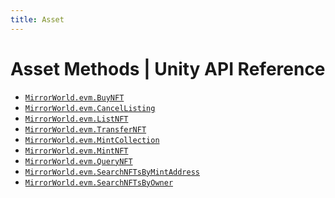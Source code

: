 ```yaml
---
title: Asset
---
```


# Asset Methods | Unity API Reference

- [`MirrorWorld.evm.BuyNFT`](/api-reference/unity/evm/asset/BuyNFT)
- [`MirrorWorld.evm.CancelListing`](/api-reference/unity/evm/asset/CancelListing)
- [`MirrorWorld.evm.ListNFT`](/api-reference/unity/evm/asset/ListNFT)
- [`MirrorWorld.evm.TransferNFT`](/api-reference/unity/evm/asset/TransferNFT)
- [`MirrorWorld.evm.MintCollection`](/api-reference/unity/evm/asset/MintCollection)
- [`MirrorWorld.evm.MintNFT`](/api-reference/unity/evm/asset/MintNFT)
- [`MirrorWorld.evm.QueryNFT`](/api-reference/unity/evm/asset/QueryNFT)
- [`MirrorWorld.evm.SearchNFTsByMintAddress`](/api-reference/unity/evm/asset/SearchNFTsByMintAddress)
- [`MirrorWorld.evm.SearchNFTsByOwner`](/api-reference/unity/evm/asset/SearchNFTsByOwner)